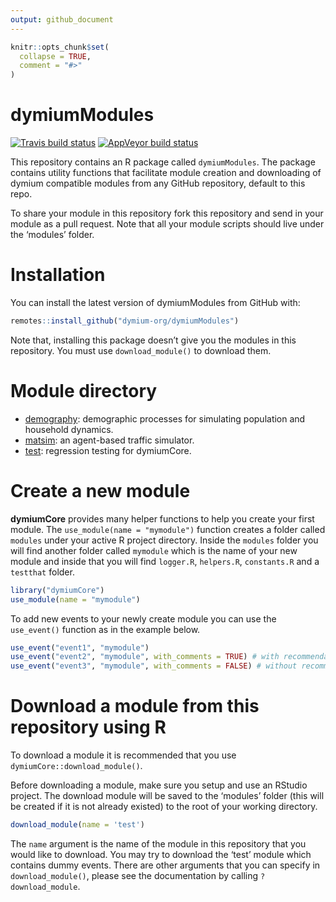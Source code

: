 ```yaml
---
output: github_document
---
```


<!-- README.md is generated from README.Rmd. Please edit that file -->

```r
knitr::opts_chunk$set(
  collapse = TRUE,
  comment = "#>"
)
```

# dymiumModules

<!-- badges: start -->
[![Travis build status](https://travis-ci.org/dymium-org/dymiumModules.svg?branch=master)](https://travis-ci.org/dymium-org/dymiumModules)
[![AppVeyor build status](https://ci.appveyor.com/api/projects/status/github/dymium-org/dymiumModules?branch=master&svg=true)](https://ci.appveyor.com/project/dymium-org/dymiumModules)
<!-- badges: end -->

This repository contains an R package called `dymiumModules`. The package contains utility functions that facilitate module creation and downloading of dymium compatible modules from any GitHub repository, default to this repo.

To share your module in this repository fork this repository and send in your module as a pull request. Note that all your module scripts should live under the 'modules' folder. 

# Installation

You can install the latest version of dymiumModules from GitHub with:

```r
remotes::install_github("dymium-org/dymiumModules")
```

Note that, installing this package doesn't give you the modules in this repository. You must use `download_module()` to download them.

# Module directory

- [demography](https://github.com/dymium-org/dymiumModules/tree/master/modules/demography): demographic processes for simulating population and household dynamics.
- [matsim](https://github.com/dymium-org/dymiumModules/tree/master/modules/matsim): an agent-based traffic simulator.
- [test](https://github.com/dymium-org/dymiumModules/tree/master/modules/test): regression testing for dymiumCore.

# Create a new module

__dymiumCore__ provides many helper functions to help you create your first module.
The `use_module(name = "mymodule")` function creates a folder called `modules` 
under your active R project directory. Inside the `modules` folder you will find
another folder called `mymodule` which is the name of your new module and inside
that you will find `logger.R`, `helpers.R`, `constants.R` and a `testthat` folder.

```r
library("dymiumCore")
use_module(name = "mymodule")
```

To add new events to your newly create module you can use the `use_event()` function
as in the example below.

```r
use_event("event1", "mymodule")
use_event("event2", "mymodule", with_comments = TRUE) # with recommendations
use_event("event3", "mymodule", with_comments = FALSE) # without recommendations
```

# Download a module from this repository using R

To download a module it is recommended that you use `dymiumCore::download_module()`. 

Before downloading a module, make sure you setup and use an RStudio project. The 
download module will be saved to the 'modules' folder (this will be created if it 
is not already existed) to the root of your working directory. 

```r
download_module(name = 'test')
```

The `name` argument is the name of the module in this repository that you would like to
download. You may try to download the 'test' module which contains dummy events. 
There are other arguments that you can specify in `download_module()`, please see 
the documentation by calling `?download_module`.
